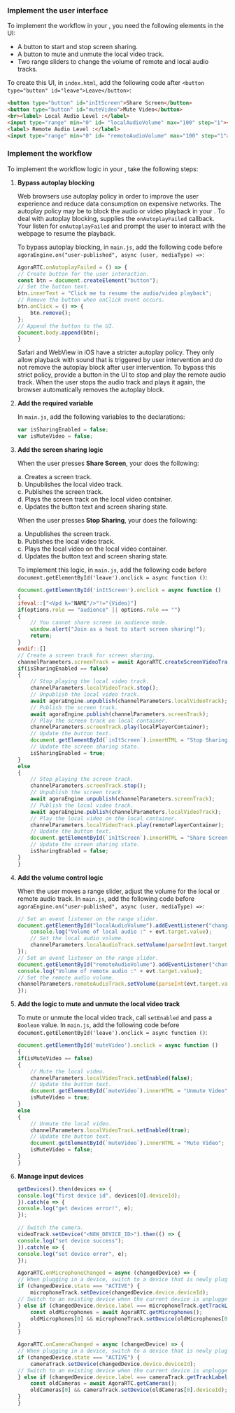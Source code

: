 <PlatformWrapper platform="web">

### Implement the user interface

To implement the <Vpd k="NAME"/> workflow in your <Vpl k="CLIENT" />, you need the following elements in the UI:
 
* A button to start and stop screen sharing.
* A button to mute and unmute the local video track.
* Two range sliders to change the volume of remote and local audio tracks.

To create this UI, in `index.html`, add the following code after `<button type="button" id="leave">Leave</button>`:

```html
<button type="button" id="inItScreen">Share Screen</button>
<button type="button" id="muteVideo">Mute Video</button>
<br><label> Local Audio Level :</label>
<input type="range" min="0" id= "localAudioVolume" max="100" step="1"><br>
<label> Remote Audio Level :</label>
<input type="range" min="0" id= "remoteAudioVolume" max="100" step="1">
```

### Implement the <Vpd k="NAME"/> workflow

To implement the <Vpd k="NAME"/> workflow logic in your <Vpl k="CLIENT" />, take the following steps:

1. **Bypass autoplay blocking**

    Web browsers use autoplay policy in order to improve the user experience and reduce data consumption on expensive networks. The autoplay policy may be to block the audio or video playback in your <Vpl k="CLIENT" />. To deal with autoplay blocking, <Vg k="VSDK" /> supplies the `onAutoplayFailed` callback. Your <Vpl k="CLIENT" /> listen for `onAutoplayFailed` and prompt the user to interact with the webpage to resume the playback.

    To bypass autoplay blocking, in `main.js`, add the following code before `agoraEngine.on("user-published", async (user, mediaType) =>`:

    ```javascript
    AgoraRTC.onAutoplayFailed = () => {
    // Create button for the user interaction.
    const btn = document.createElement("button");
    // Set the button text.
    btn.innerText = "Click me to resume the audio/video playback";
    // Remove the button when onClick event occurs.
    btn.onClick = () => {
        btn.remove();
    };
    // Append the button to the UI.
    document.body.append(btn);
    }
    ```

    Safari and WebView in iOS  have a stricter autoplay policy. They only allow playback with sound that is triggered by user intervention and do not remove the autoplay block after user intervention. To bypass this strict policy, provide a button in the UI to stop and play the remote audio track. When the user stops the audio track and plays it again, the browser automatically removes the autoplay block.

1. **Add the required variable**

    In `main.js`, add the following variables to the declarations:

    ```javascript
    var isSharingEnabled = false;
    var isMuteVideo = false;
    ```

1. **Add the screen sharing logic**

    When the user presses **Share Screen**, your <Vpl k="CLIENT" /> does the following:

    a. Creates a screen track.  
    b. Unpublishes the local video track.  
    c. Publishes the screen track.  
    d. Plays the screen track on the local video container.  
    e. Updates the button text and screen sharing state.  

    When the user presses **Stop Sharing**, your <Vpl k="CLIENT" /> does the following:

    a. Unpublishes the screen track.  
    b. Publishes the local video track.  
    c. Plays the local video on the local video container.  
    d. Updates the button text and screen sharing state.

    To implement this logic, in `main.js`, add the following code before `document.getElementById('leave').onclick = async function ()`:

    ```javascript
    document.getElementById('inItScreen').onclick = async function ()
    {
    ifeval::["<Vpd k="NAME"/>"!="{Video}"]
    if(options.role == "audience" || options.role == "")
    {
        // You cannot share screen in audience mode.
        window.alert("Join as a host to start screen sharing!");
        return;
    }
    endif::[]
    // Create a screen track for screen sharing.
    channelParameters.screenTrack = await AgoraRTC.createScreenVideoTrack();
    if(isSharingEnabled == false)
    {
        // Stop playing the local video track.
        channelParameters.localVideoTrack.stop();
        // Unpublish the local video track.
        await agoraEngine.unpublish(channelParameters.localVideoTrack);
        // Publish the screen track.
        await agoraEngine.publish(channelParameters.screenTrack);
        // Play the screen track on local container.
        channelParameters.screenTrack.play(localPlayerContainer);
        // Update the button text.
        document.getElementById(`inItScreen`).innerHTML = "Stop Sharing";
        // Update the screen sharing state.
        isSharingEnabled = true;
    }
    else
    {
        // Stop playing the screen track.
        channelParameters.screenTrack.stop();
        // Unpublish the screen track.
        await agoraEngine.unpublish(channelParameters.screenTrack);
        // Publish the local video track.
        await agoraEngine.publish(channelParameters.localVideoTrack);
        // Play the local video on the local container.
        channelParameters.localVideoTrack.play(remotePlayerContainer);
        // Update the button text.
        document.getElementById(`inItScreen`).innerHTML = "Share Screen";
        // Update the screen sharing state.
        isSharingEnabled = false;
    }
    }
    ```

1. **Add the volume control logic**

    When the user moves a range slider, adjust the volume for the local or remote audio track. In `main.js`, add the following code before `agoraEngine.on("user-published", async (user, mediaType) =>`:

    ```javascript
    // Set an event listener on the range slider.
    document.getElementById("localAudioVolume").addEventListener("change", function(evt) {
        console.log("Volume of local audio :" + evt.target.value);
        // Set the local audio volume.
        channelParameters.localAudioTrack.setVolume(parseInt(evt.target.value));
    });
    // Set an event listener on the range slider.
    document.getElementById("remoteAudioVolume").addEventListener("change", function(evt) {
    console.log("Volume of remote audio :" + evt.target.value);
    // Set the remote audio volume.
    channelParameters.remoteAudioTrack.setVolume(parseInt(evt.target.value));
    });
    ```

1. **Add the logic to mute and unmute the local video track**

    To mute or unmute the local video track, call `setEnabled` and pass a `Boolean` value. In `main.js`, add the following code before `document.getElementById('leave').onclick = async function ()`:

    ```javascript
    document.getElementById('muteVideo').onclick = async function ()
    {
    if(isMuteVideo == false)
    {
        // Mute the local video.
        channelParameters.localVideoTrack.setEnabled(false);
        // Update the button text.
        document.getElementById(`muteVideo`).innerHTML = "Unmute Video";
        isMuteVideo = true;
    }
    else
    {
        // Unmute the local video.
        channelParameters.localVideoTrack.setEnabled(true);
        // Update the button text.
        document.getElementById(`muteVideo`).innerHTML = "Mute Video";
        isMuteVideo = false;
    }
    }
    ```

1. **Manage input devices**

    ```javascript
    getDevices().then(devices => {
    console.log("first device id", devices[0].deviceId);
    }).catch(e => {
    console.log("get devices error!", e);
    });
    ```

    ```javascript
    // Switch the camera.
    videoTrack.setDevice("<NEW_DEVICE_ID>").then(() => {
    console.log("set device success");
    }).catch(e => {
    console.log("set device error", e);
    });
    ```

    ```javascript
    AgoraRTC.onMicrophoneChanged = async (changedDevice) => {
    // When plugging in a device, switch to a device that is newly plugged in.
    if (changedDevice.state === "ACTIVE") {
        microphoneTrack.setDevice(changedDevice.device.deviceId);
    // Switch to an existing device when the current device is unplugged.
    } else if (changedDevice.device.label === microphoneTrack.getTrackLabel()) {
        const oldMicrophones = await AgoraRTC.getMicrophones();
        oldMicrophones[0] && microphoneTrack.setDevice(oldMicrophones[0].deviceId);
    }
    }

    AgoraRTC.onCameraChanged = async (changedDevice) => {
    // When plugging in a device, switch to a device that is newly plugged in.
    if (changedDevice.state === "ACTIVE") {
        cameraTrack.setDevice(changedDevice.device.deviceId);
    // Switch to an existing device when the current device is unplugged.
    } else if (changedDevice.device.label === cameraTrack.getTrackLabel()) {
        const oldCameras = await AgoraRTC.getCameras();
        oldCameras[0] && cameraTrack.setDevice(oldCameras[0].deviceId);
    }
    }
    ```


</PlatformWrapper>
